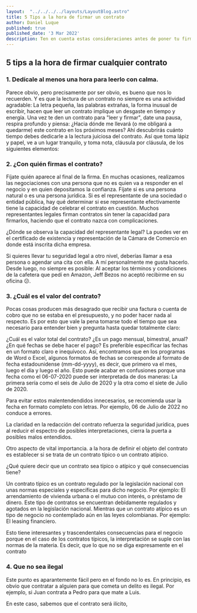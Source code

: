 ```yaml
---
layout:  "../../../../layouts/LayoutBlog.astro"
title: 5 Tips a la hora de firmar un contrato
author: Daniel Luque
published: true
published_date: '3 Mar 2022'
description: Ten en cuenta estas consideraciones antes de poner tu firma.
---
```

## 5 tips a la hora de firmar cualquier contrato
### 1. Dedícale al menos una hora para leerlo con calma.
Parece obvio, pero precisamente por ser obvio, es bueno que nos lo recuerden. Y es que la lectura de un contrato no siempre es una actividad agradable: La letra pequeña, las palabras extrañas, la forma inusual de escribir, hacen que leer un contrato implique un desgaste en tiempo y energía. Una vez te den un contrato para "leer y firmar", date una pausa, respira profundo y piensa: ¿Hacia dónde me llevará (o me obligará a quedarme) este contrato en los próximos meses? Ahí descubrirás cuánto tiempo debes dedicarle a la lectura juiciosa del contrato. Así que toma lápiz y papel, ve a un lugar tranquilo, y toma nota, cláusula por cláusula, de los siguientes elementos:

### 2. ¿Con quién firmas el contrato?
Fíjate quién aparece al final de la firma. En muchas ocasiones, realizamos las negociaciones con una persona que no es quien va a responder en el negocio y en quien depositamos la confianza. Fíjate si es una persona natural o es una persona jurídica. Si es el representante de una sociedad o entidad pública, hay qué determinar si ese representante efectivamente tiene la capacidad de celebrar el contrato en cuestión. Muchos representantes legales firman contratos sin tener la capacidad para firmarlos, haciendo que el contrato nazca con complicaciones.

¿Dónde se observa la capacidad del representante legal? La puedes ver en el certificado de existencia y representación de la Cámara de Comercio en donde está inscrita dicha empresa.

Si quieres llevar tu seguridad legal a otro nivel, deberías llamar a esa persona o agendar una cita con ella. A mí personalmente me gusta hacerlo. Desde luego, no siempre es posible: Al aceptar los términos y condiciones de la cafetera que pedí en Amazon, Jeff Bezos no aceptó recibirme en su oficina 😕.

### 3. ¿Cuál es el valor del contrato?
Pocas cosas producen más desagrado que recibir una factura o cuenta de cobro que no se estaba en el presupuesto, y no poder hacer nada al respecto. Es por esto que vale la pena tomarse todo el tiempo que sea necesario para entender bien y pregunta hasta quedar totalmente claro:

¿Cuál es el valor total del contrato?
¿Es un pago mensual, bimestral, anual?
¿En qué fechas se debe hacer el pago?
Es preferible especificar las fechas en un formato claro e inequívoco.
Así, encontramos que en los programas de Word o Excel, algunos formatos de fechas se corresponde al formato de fecha estadounidense (mm-dd-yyyy), es decir, que primero va el mes, luego el día y luego el año. Esto puede acabar en confusiones porque una fecha como el 06-07-2020 puede ser interpretada de dos maneras: La primera sería como el seis de Julio de 2020 y la otra como el siete de Julio de 2020.

Para evitar estos malentendendidos innecesarios, se recomienda usar la fecha en formato completo con letras. Por ejemplo, 06 de Julio de 2022 no conduce a errores.

La claridad en la redacción del contrato refuerza la seguridad jurídica, pues al reducir el espectro de posibles interpretaciones, cierra la puerta a posibles malos entendidos.

Otro aspecto de vital importancia. a la hora de definir el objeto del contrato es establecer si se trata de un contrato típico o un contrato atípico.

¿Qué quiere decir que un contrato sea típico o atípico y qué consecuencias tiene?

Un contrato típico es un contrato regulado por la legislación nacional con unas normas especiales y específicas para dicho negocio. Por ejemplo: El arrendamiento de vivienda urbana o el mutuo con interés, o préstamo de dinero. Este tipo de contratos se encuentran debidamente regulados y agotados en la legislación nacional. Mientras que un contrato atípico es un tipo de negocio no contemplado aún en las leyes colombianas. Por ejemplo: El leasing financiero.

Esto tiene interesantes y trascendentales consecuencias para el negocio porque en el caso de los contratos típicos, la interpretación se suple con las normas de la materia. Es decir, que lo que no se diga expresamente en el contrato

### 4. Que no sea ilegal
Este punto es aparantemente fácil pero en el fondo no lo es. En principio, es obvio que contratar a alguien para que cometa un delito es ilegal. Por ejemplo, si Juan contrata a Pedro para que mate a Luis.

En este caso, sabemos que el contrato será ilícito,